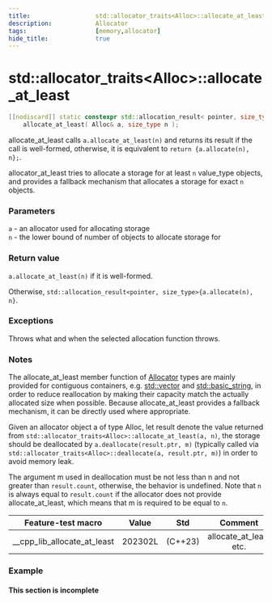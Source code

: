 ```yaml
---
title:                  std::allocator_traits<Alloc>::allocate_at_least
description:            Allocator
tags:                   [memory,allocator]
hide_title:             true
---
```


# std::allocator_traits&lt;Alloc>::allocate_at_least

```cpp title="Since C++23"
[[nodiscard]] static constexpr std::allocation_result< pointer, size_type >
    allocate_at_least( Alloc& a, size_type n );
```
allocate_at_least calls `a.allocate_at_least(n)` and returns its result if the call is well-formed, otherwise, it is equivalent to `return {a.allocate(n), n};`.

allocator_at_least tries to allocate a storage for at least `n` value_type objects, and provides a fallback mechanism that allocates a storage for exact `n` objects.

### Parameters
`a`	-	an allocator used for allocating storage <br/>
`n`	-	the lower bound of number of objects to allocate storage for

### Return value
`a.allocate_at_least(n)` if it is well-formed.

Otherwise, `std::allocation_result<pointer, size_type>{a.allocate(n), n}`.

### Exceptions
Throws what and when the selected allocation function throws.

### Notes

The allocate_at_least member function of [Allocator](/docs/std/named_req/Allocator) types are mainly provided for contiguous containers, 
e.g. [std::vector](/docs/std/containers/arrays/vector/) and [std::basic_string](/docs/std/containers/strings/string/), 
in order to reduce reallocation by making their capacity match the actually allocated size when possible. 
Because allocate_at_least provides a fallback mechanism, it can be directly used where appropriate.

Given an allocator object a of type Alloc, let result denote the value returned from `std::allocator_traits<Alloc>::allocate_at_least(a, n)`, 
the storage should be deallocated by `a.deallocate(result.ptr, m)` (typically called via `std::allocator_traits<Alloc>::deallocate(a, result.ptr, m)`) 
in order to avoid memory leak.

The argument m used in deallocation must be not less than n and not greater than `result.count`, otherwise, the behavior is undefined. Note that `n` is always equal 
to `result.count` if the allocator does not provide allocate_at_least, which means that m is required to be equal to `n`.

|      Feature-test macro     |  Value  |   Std   |         Comment        |
|:---------------------------:|:-------:|:-------:|:----------------------:|
| __cpp_lib_allocate_at_least | 202302L | (C++23) | allocate_at_least etc. |

### Example
#### This section is incomplete